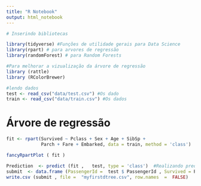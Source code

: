 ```yaml
---
title: "R Notebook"
output: html_notebook
---
```

```r
# Inserindo bibliotecas

library(tidyverse) #Funções de utilidade gerais para Data Science
library(rpart) # para arvores de regressão
library(randomForest) # para Random Forests

#Para melhorar a vizualização da árvore de regressão
library (rattle) 
library (RColorBrewer) 

```


```r
#lendo dados
test <- read_csv("data/test.csv") #Os dado
train <- read_csv("data/train.csv") #Os dados
```


# Árvore de regressão

```r
fit <- rpart(Survived ~ Pclass + Sex + Age + SibSp +
             Parch + Fare + Embarked, data = train, method = 'class')
```


```r
fancyRpartPlot ( fit ) 
```


```r
Prediction  <- predict (fit ,   test, type = 'class')  #Realizando predição nos dados teste
submit  <- data.frame (PassengerId =  test $ PassengerId , Survived = Prediction) 
write.csv (submit , file =  "myfirstdtree.csv", row.names  =  FALSE) 
```
